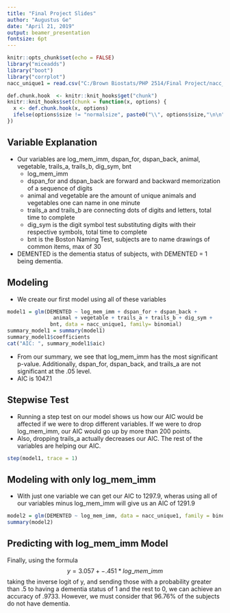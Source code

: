 ---
title: "Final Project Slides"
author: "Augustus Ge"
date: "April 21, 2019"
output: beamer_presentation
fontsize: 6pt
---

```{r setup, include=FALSE}
knitr::opts_chunk$set(echo = FALSE)
library("miceadds")
library("boot")
library("corrplot")
nacc_unique1 = read.csv("C:/Brown Biostats/PHP 2514/Final Project/nacc_unique1.csv")

```

```{r, echo = FALSE}
def.chunk.hook  <- knitr::knit_hooks$get("chunk")
knitr::knit_hooks$set(chunk = function(x, options) {
  x <- def.chunk.hook(x, options)
  ifelse(options$size != "normalsize", paste0("\\", options$size,"\n\n", x, "\n\n \\normalsize"), x)
})
```

## Variable Explanation 

- Our variables are log_mem_imm, dspan_for, dspan_back, animal, vegetable, trails_a, trails_b, dig_sym, bnt
  - log_mem_imm
  - dspan_for and dspan_back are forward and backward memorization of a sequence of digits
  - animal and vegetable are the amount of unique animals and vegetables one can name in one minute
  - trails_a and trails_b are connecting dots of digits and letters, total time to complete
  - dig_sym is the digit symbol test substituting digits with their respective symbols, total time to complete
  - bnt is the Boston Naming Test, subjects are to name drawings of common items, max of 30
- DEMENTED is the dementia status of subjects, with DEMENTED = 1 being dementia.
  
## Modeling

- We create our first model using all of these variables 

```{r, echo = TRUE, size = "tiny"}
model1 = glm(DEMENTED ~ log_mem_imm + dspan_for + dspan_back + 
               animal + vegetable + trails_a + trails_b + dig_sym +
              bnt, data = nacc_unique1, family= binomial)
summary_model1 = summary(model1)
summary_model1$coefficients
cat("AIC: ", summary_model1$aic)

```

- From our summary, we see that log_mem_imm has the most significant p-value. Additionally, dspan_for, dspan_back, and trails_a are not significant at the .05 level.
- AIC is 1047.1

## Stepwise Test

- Running a step test on our model shows us how our AIC would be affected if we were to drop different variables. If we were to drop log_mem_imm, our AIC would go up by more than 200 points.
- Also, dropping trails_a actually decreases our AIC. The rest of the variables are helping our AIC.

```{r, echo = TRUE, size = "tiny"}
step(model1, trace = 1)

```


## Modeling with only log_mem_imm

- With just one variable we can get our AIC to 1297.9, wheras using all of our variables minus log_mem_imm will give us an AIC of 1291.9

```{r, echo = TRUE, size = "tiny"}
model2 = glm(DEMENTED ~ log_mem_imm, data = nacc_unique1, family = binomial)
summary(model2)

```

## Predicting with log_mem_imm Model

Finally, using the formula $$ y = 3.057 + -.451 * log\_mem\_imm $$ taking the inverse logit of y, and sending those with a probability greater than .5 to having a dementia status of 1 and the rest to 0, we can achieve an accuracy of .9733. However, we must consider that 96.76% of the subjects do not have dementia.
